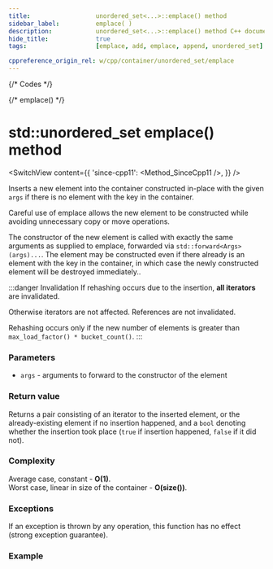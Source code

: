```yaml
---
title:					unordered_set<...>::emplace() method
sidebar_label:			emplace( )
description:			unordered_set<...>::emplace() method C++ documentation
hide_title:				true
tags:					[emplace, add, emplace, append, unordered_set]

cppreference_origin_rel: w/cpp/container/unordered_set/emplace
---
```




{/* Codes */}

{/* emplace() */}

# std::unordered_set emplace() method

<SwitchView content={{
	'since-cpp11': <Method_SinceCpp11 />,
	}} />

Inserts a new element into the container constructed in-place with the given `args` if there is no element with the key in the container.

Careful use of emplace allows the new element to be constructed while avoiding unnecessary copy or move operations.

The constructor of the new element is called with exactly the same arguments as supplied to emplace, forwarded via `std::forward<Args>(args)...`. 
The element may be constructed even if there already is an element with the key in the container, in which case the newly constructed element will be destroyed immediately..

:::danger Invalidation
If rehashing occurs due to the insertion, **all iterators** are invalidated.

Otherwise iterators are not affected. References are not invalidated.

Rehashing occurs only if the new number of elements is greater than `max_load_factor() * bucket_count()`.
:::

### Parameters

 - `args` - arguments to forward to the constructor of the element

### Return value

Returns a pair consisting of an iterator to the inserted element, or the already-existing element if no insertion happened,
and a `bool` denoting whether the insertion took place (`true` if insertion happened, `false` if it did not).

### Complexity

Average case, constant - **O(1)**.  
Worst case, linear in size of the container - **O(size())**.

### Exceptions

If an exception is thrown by any operation, this function has no effect (strong exception guarantee).

### Example

<ImproveSection />
